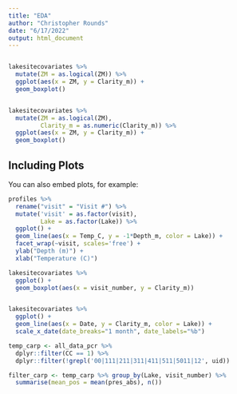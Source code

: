 ```yaml
---
title: "EDA"
author: "Christopher Rounds"
date: "6/17/2022"
output: html_document
---
```


```r

```



```r
lakesitecovariates %>% 
  mutate(ZM = as.logical(ZM)) %>%
  ggplot(aes(x = ZM, y = Clarity_m)) + 
  geom_boxplot()


lakesitecovariates %>% 
  mutate(ZM = as.logical(ZM), 
         Clarity_m = as.numeric(Clarity_m)) %>%
  ggplot(aes(x = ZM, y = Clarity_m)) + 
  geom_boxplot()
```

## Including Plots

You can also embed plots, for example:

```r
profiles %>%
  rename("visit" = "Visit #") %>%
  mutate('visit' = as.factor(visit),
         Lake = as.factor(Lake)) %>%
  ggplot() +
  geom_line(aes(x = Temp_C, y = -1*Depth_m, color = Lake)) + 
  facet_wrap(~visit, scales='free') +
  ylab("Depth (m)") +
  xlab("Temperature (C)")
```

```r
lakesitecovariates %>%
  ggplot() +
  geom_boxplot(aes(x = visit_number, y = Clarity_m))


lakesitecovariates %>%
  ggplot() +
  geom_line(aes(x = Date, y = Clarity_m, color = Lake)) +
  scale_x_date(date_breaks="1 month", date_labels="%b")
```

```r
temp_carp <- all_data_pcr %>% 
  dplyr::filter(CC == 1) %>%
  dplyr::filter(!grepl('00|111|211|311|411|511|5011|12', uid))

filter_carp <- temp_carp %>% group_by(Lake, visit_number) %>%
  summarise(mean_pos = mean(pres_abs), n())

```


